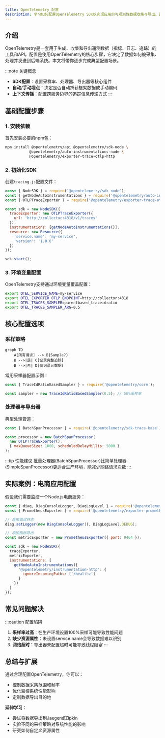 ```yaml
---
title: OpenTelemetry 配置
description: 学习如何配置OpenTelemetry SDK以实现应用的可观测性数据收集与导出。适合初学者的完整指南。
---
```


## 介绍

OpenTelemetry是一套用于生成、收集和导出遥测数据（指标、日志、追踪）的工具和API。配置是使用OpenTelemetry的核心步骤，它决定了数据如何被采集、处理并发送到后端系统。本文将带你逐步完成典型配置场景。

:::note 关键概念
- **SDK配置**：设置采样率、处理器、导出器等核心组件
- **自动/手动埋点**：决定是否自动捕获框架数据或手动编码
- **上下文传播**：配置跨服务边界的追踪信息传递方式
:::

## 基础配置步骤

### 1. 安装依赖

首先安装必要的npm包：

```bash
npm install @opentelemetry/api @opentelemetry/sdk-node \
           @opentelemetry/auto-instrumentations-node \
           @opentelemetry/exporter-trace-otlp-http
```

### 2. 初始化SDK

创建`tracing.js`配置文件：

```javascript
const { NodeSDK } = require('@opentelemetry/sdk-node');
const { getNodeAutoInstrumentations } = require('@opentelemetry/auto-instrumentations-node');
const { OTLPTraceExporter } = require('@opentelemetry/exporter-trace-otlp-http');

const sdk = new NodeSDK({
  traceExporter: new OTLPTraceExporter({
    url: 'http://collector:4318/v1/traces'
  }),
  instrumentations: [getNodeAutoInstrumentations()],
  resource: new Resource({
    'service.name': 'my-service',
    'version': '1.0.0'
  })
});

sdk.start();
```

### 3. 环境变量配置

OpenTelemetry支持通过环境变量覆盖配置：

```bash
export OTEL_SERVICE_NAME=my-service
export OTEL_EXPORTER_OTLP_ENDPOINT=http://collector:4318
export OTEL_TRACES_SAMPLER=parentbased_traceidratio
export OTEL_TRACES_SAMPLER_ARG=0.5
```

## 核心配置选项

### 采样策略

```mermaid
graph TD
    A[所有请求] --> B{Sample?}
    B -->|是| C[记录完整追踪]
    B -->|否| D[仅记录元数据]
```

常用采样器配置示例：

```javascript
const { TraceIdRatioBasedSampler } = require('@opentelemetry/core');

const sampler = new TraceIdRatioBasedSampler(0.5); // 50%采样率
```

### 处理器与导出器

典型处理管道：

```javascript
const { BatchSpanProcessor } = require('@opentelemetry/sdk-trace-base');

const processor = new BatchSpanProcessor(
  new OTLPTraceExporter(),
  { maxQueueSize: 1000, scheduledDelayMillis: 5000 }
);
```

:::tip 性能建议
批量处理器(BatchSpanProcessor)比简单处理器(SimpleSpanProcessor)更适合生产环境，能减少网络请求次数
:::

## 实际案例：电商应用配置

假设我们需要监控一个Node.js电商服务：

```javascript
const { diag, DiagConsoleLogger, DiagLogLevel } = require('@opentelemetry/api');
const { PrometheusExporter } = require('@opentelemetry/exporter-prometheus');

// 启用调试日志
diag.setLogger(new DiagConsoleLogger(), DiagLogLevel.DEBUG);

// 添加指标导出
const metricExporter = new PrometheusExporter({ port: 9464 });

const sdk = new NodeSDK({
  traceExporter,
  metricExporter,
  instrumentations: [
    getNodeAutoInstrumentations({
      '@opentelemetry/instrumentation-http': {
        ignoreIncomingPaths: ['/healthz']
      }
    })
  ]
});
```

## 常见问题解决

:::caution 配置陷阱
1. **采样率过高**：在生产环境设置100%采样可能导致性能问题
2. **缺少资源属性**：未设置service.name会导致数据难以识别
3. **网络超时**：导出器未配置超时可能导致线程阻塞
:::

## 总结与扩展

通过合理配置OpenTelemetry，你可以：
- 控制数据采集范围和频率
- 优化监控系统性能影响
- 定制数据导出目的地

**延伸学习**：
- 尝试将数据导出到Jaeger或Zipkin
- 实验不同的采样策略对系统性能的影响
- 研究如何自定义资源属性